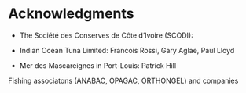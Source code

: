 
# Acknowledgments

+ The Société des Conserves de Côte d'Ivoire (SCODI): 

+ Indian Ocean Tuna Limited: Francois Rossi, Gary Aglae, Paul Lloyd

+ Mer des Mascareignes in Port-Louis: Patrick Hill

Fishing associatons (ANABAC, OPAGAC, ORTHONGEL) and companies

